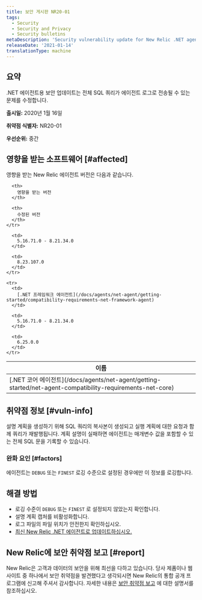```yaml
---
title: 보안 게시판 NR20-01
tags:
  - Security
  - Security and Privacy
  - Security bulletins
metaDescription: 'Security vulnerability update for New Relic .NET agent,  January 16, 2020'
releaseDate: '2021-01-14'
translationType: machine
---
```


## 요약

.NET 에이전트용 보안 업데이트는 전체 SQL 쿼리가 에이전트 로그로 전송될 수 있는 문제를 수정합니다.

**출시일:** 2020년 1월 16일

**취약점 식별자:** NR20-01

**우선순위:** 중간

## 영향을 받는 소프트웨어 [#affected]

영향을 받는 New Relic 에이전트 버전은 다음과 같습니다.

<table>
  <thead>
    <tr>
      <th>
        이름
      </th>

      <th>
        영향을 받는 버전
      </th>

      <th>
        수정된 버전
      </th>
    </tr>
  </thead>

  <tbody>
    <tr>
      <td>
        [.NET 코어 에이전트](/docs/agents/net-agent/getting-started/net-agent-compatibility-requirements-net-core)
      </td>

      <td>
        5.16.71.0 - 8.21.34.0
      </td>

      <td>
        8.23.107.0
      </td>
    </tr>

    <tr>
      <td>
        [.NET 프레임워크 에이전트](/docs/agents/net-agent/getting-started/compatibility-requirements-net-framework-agent)
      </td>

      <td>
        5.16.71.0 - 8.21.34.0
      </td>

      <td>
        6.25.0.0
      </td>
    </tr>
  </tbody>
</table>

## 취약점 정보 [#vuln-info]

설명 계획을 생성하기 위해 SQL 쿼리의 복사본이 생성되고 실행 계획에 대한 요청과 함께 쿼리가 재발행됩니다. 계획 설명이 실패하면 에이전트는 매개변수 값을 포함할 수 있는 전체 SQL 문을 기록할 수 있습니다.

### 완화 요인 [#factors]

에이전트는 `DEBUG` 또는 `FINEST` 로깅 수준으로 설정된 경우에만 이 정보를 로깅합니다.

## 해결 방법

* 로깅 수준이 `DEBUG` 또는 `FINEST` 로 설정되지 않았는지 확인합니다.
* 설명 계획 캡처를 비활성화합니다.
* 로그 파일의 파일 위치가 안전한지 확인하십시오.
* [최신 New Relic .NET 에이전트로 업데이트하십시오.](/docs/agents/net-agent/installation/update-net-agent)

## New Relic에 보안 취약점 보고 [#report]

New Relic은 고객과 데이터의 보안을 위해 최선을 다하고 있습니다. 당사 제품이나 웹사이트 중 하나에서 보안 취약점을 발견했다고 생각되시면 New Relic의 통합 공개 프로그램에 신고해 주셔서 감사합니다. 자세한 내용은 [보안 취약점 보고](/docs/security/new-relic-security/data-privacy/reporting-security-vulnerabilities) 에 대한 설명서를 참조하십시오.

